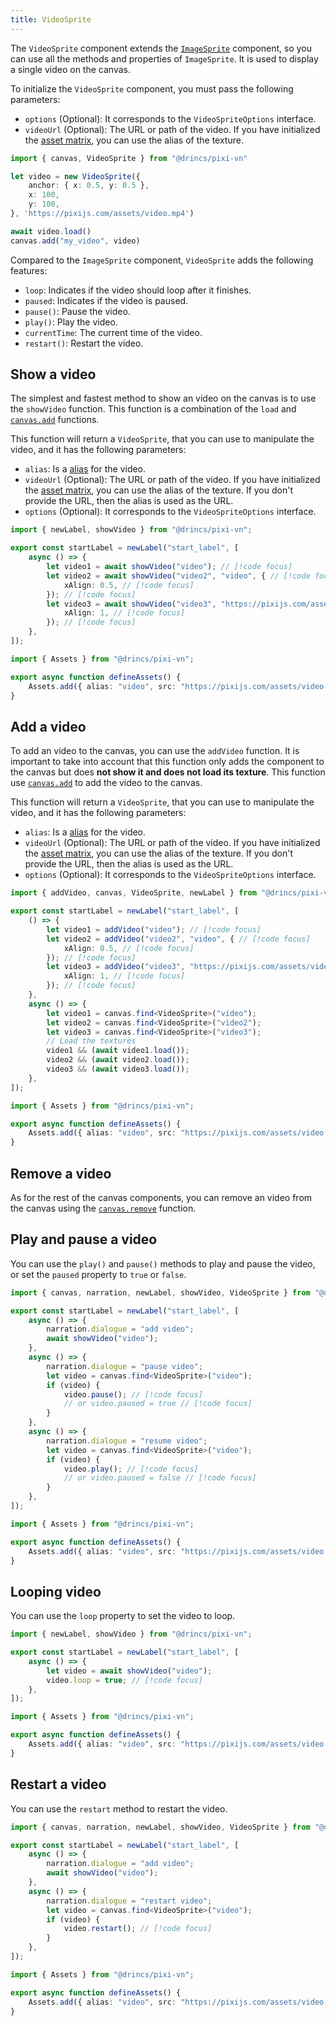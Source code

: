 ```yaml
---
title: VideoSprite
---
```



The `VideoSprite` component extends the [`ImageSprite`](/start/canvas-images.md) component, so you can use all the methods and properties of `ImageSprite`. It is used to display a single video on the canvas.

To initialize the `VideoSprite` component, you must pass the following parameters:

* `options` (Optional): It corresponds to the `VideoSpriteOptions` interface.
* `videoUrl` (Optional): The URL or path of the video. If you have initialized the [asset matrix](/start/assets-management.md#initialize-the-asset-matrix-at-project-start), you can use the alias of the texture.

```ts
import { canvas, VideoSprite } from "@drincs/pixi-vn"

let video = new VideoSprite({
    anchor: { x: 0.5, y: 0.5 },
    x: 100,
    y: 100,
}, 'https://pixijs.com/assets/video.mp4')

await video.load()
canvas.add("my_video", video)
```

Compared to the `ImageSprite` component, `VideoSprite` adds the following features:

* `loop`: Indicates if the video should loop after it finishes.
* `paused`: Indicates if the video is paused.
* `pause()`: Pause the video.
* `play()`: Play the video.
* `currentTime`: The current time of the video.
* `restart()`: Restart the video.

## Show a video

The simplest and fastest method to show an video on the canvas is to use the `showVideo` function. This function is a combination of the `load` and [`canvas.add`](/start/canvas-functions.md#add-a-canvas-component) functions.

This function will return a `VideoSprite`, that you can use to manipulate the video, and it has the following parameters:

* `alias`: Is a [alias](/start/canvas-alias.md) for the video.
* `videoUrl` (Optional): The URL or path of the video. If you have initialized the [asset matrix](/start/assets-management.md#initialize-the-asset-matrix-at-project-start), you can use the alias of the texture. If you don't provide the URL, then the alias is used as the URL.
* `options` (Optional): It corresponds to the `VideoSpriteOptions` interface.

```ts tab="labels/startLabel.ts"
import { newLabel, showVideo } from "@drincs/pixi-vn";

export const startLabel = newLabel("start_label", [
    async () => {
        let video1 = await showVideo("video"); // [!code focus]
        let video2 = await showVideo("video2", "video", { // [!code focus]
            xAlign: 0.5, // [!code focus]
        }); // [!code focus]
        let video3 = await showVideo("video3", "https://pixijs.com/assets/video.mp4", { // [!code focus]
            xAlign: 1, // [!code focus]
        }); // [!code focus]
    },
]);
```

```ts tab="utils/defineAssets.ts"
import { Assets } from "@drincs/pixi-vn";

export async function defineAssets() {
    Assets.add({ alias: "video", src: "https://pixijs.com/assets/video.mp4" });
}
```

<Sandbox
  template="v44hk9"
  entry="/src/labels/startLabel.ts,/src/utils/assets-utility.ts"
/>

## Add a video

To add an video to the canvas, you can use the `addVideo` function. It is important to take into account that this function only adds the component to the canvas but does **not show it and does not load its texture**. This function use [`canvas.add`](/start/canvas-functions.md#add-a-canvas-component) to add the video to the canvas.

This function will return a `VideoSprite`, that you can use to manipulate the video, and it has the following parameters:

* `alias`: Is a [alias](/start/canvas-alias.md) for the video.
* `videoUrl` (Optional): The URL or path of the video. If you have initialized the [asset matrix](/start/assets-management.md#initialize-the-asset-matrix-at-project-start), you can use the alias of the texture. If you don't provide the URL, then the alias is used as the URL.
* `options` (Optional): It corresponds to the `VideoSpriteOptions` interface.

```ts tab="labels/startLabel.ts"
import { addVideo, canvas, VideoSprite, newLabel } from "@drincs/pixi-vn";

export const startLabel = newLabel("start_label", [
    () => {
        let video1 = addVideo("video"); // [!code focus]
        let video2 = addVideo("video2", "video", { // [!code focus]
            xAlign: 0.5, // [!code focus]
        }); // [!code focus]
        let video3 = addVideo("video3", "https://pixijs.com/assets/video.mp4", { // [!code focus]
            xAlign: 1, // [!code focus]
        }); // [!code focus]
    },
    async () => {
        let video1 = canvas.find<VideoSprite>("video");
        let video2 = canvas.find<VideoSprite>("video2");
        let video3 = canvas.find<VideoSprite>("video3");
        // Load the textures
        video1 && (await video1.load());
        video2 && (await video2.load());
        video3 && (await video3.load());
    },
]);
```

```ts tab="utils/defineAssets.ts"
import { Assets } from "@drincs/pixi-vn";

export async function defineAssets() {
    Assets.add({ alias: "video", src: "https://pixijs.com/assets/video.mp4" });
}
```

<Sandbox
  template="xlsrnj"
  entry="/src/labels/startLabel.ts,/src/utils/assets-utility.ts"
/>

## Remove a video

As for the rest of the canvas components, you can remove an video from the canvas using the [`canvas.remove`](/start/canvas-functions#remove-a-canvas-component) function.

## Play and pause a video

You can use the `play()` and `pause()` methods to play and pause the video, or set the `paused` property to `true` or `false`.

```ts tab="labels/startLabel.ts"
import { canvas, narration, newLabel, showVideo, VideoSprite } from "@drincs/pixi-vn";

export const startLabel = newLabel("start_label", [
    async () => {
        narration.dialogue = "add video";
        await showVideo("video");
    },
    async () => {
        narration.dialogue = "pause video";
        let video = canvas.find<VideoSprite>("video");
        if (video) {
            video.pause(); // [!code focus]
            // or video.paused = true // [!code focus]
        }
    },
    async () => {
        narration.dialogue = "resume video";
        let video = canvas.find<VideoSprite>("video");
        if (video) {
            video.play(); // [!code focus]
            // or video.paused = false // [!code focus]
        }
    },
]);
```

```ts tab="utils/defineAssets.ts"
import { Assets } from "@drincs/pixi-vn";

export async function defineAssets() {
    Assets.add({ alias: "video", src: "https://pixijs.com/assets/video.mp4" });
}
```

<Sandbox
  template="29hjtk"
  entry="/src/labels/startLabel.ts,/src/utils/assets-utility.ts"
/>

## Looping video

You can use the `loop` property to set the video to loop.

```ts tab="labels/startLabel.ts"
import { newLabel, showVideo } from "@drincs/pixi-vn";

export const startLabel = newLabel("start_label", [
    async () => {
        let video = await showVideo("video");
        video.loop = true; // [!code focus]
    },
]);
```

```ts tab="utils/defineAssets.ts"
import { Assets } from "@drincs/pixi-vn";

export async function defineAssets() {
    Assets.add({ alias: "video", src: "https://pixijs.com/assets/video.mp4" });
}
```

<Sandbox
  template="fdzncz"
  entry="/src/labels/startLabel.ts,/src/utils/assets-utility.ts"
/>

## Restart a video

You can use the `restart` method to restart the video.

```ts tab="labels/startLabel.ts"
import { canvas, narration, newLabel, showVideo, VideoSprite } from "@drincs/pixi-vn";

export const startLabel = newLabel("start_label", [
    async () => {
        narration.dialogue = "add video";
        await showVideo("video");
    },
    async () => {
        narration.dialogue = "restart video";
        let video = canvas.find<VideoSprite>("video");
        if (video) {
            video.restart(); // [!code focus]
        }
    },
]);
```

```ts tab="utils/defineAssets.ts"
import { Assets } from "@drincs/pixi-vn";

export async function defineAssets() {
    Assets.add({ alias: "video", src: "https://pixijs.com/assets/video.mp4" });
}
```

<Sandbox
  template="7pngqy"
  entry="/src/labels/startLabel.ts,/src/utils/assets-utility.ts"
/>
